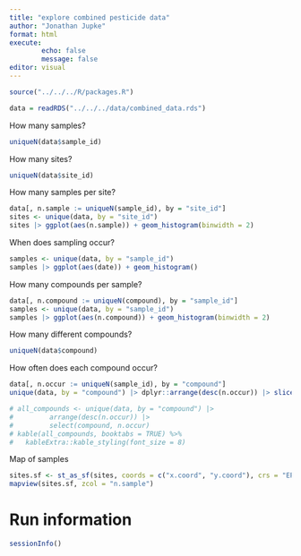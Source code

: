 ```yaml
---
title: "explore combined pesticide data"
author: "Jonathan Jupke"
format: html
execute:
        echo: false
        message: false
editor: visual
---
```


```r
source("../../../R/packages.R")
```

```r
data = readRDS("../../../data/combined_data.rds")
```

How many samples?

```r
uniqueN(data$sample_id)
```

How many sites?

```r
uniqueN(data$site_id)
```

How many samples per site?

```r
data[, n.sample := uniqueN(sample_id), by = "site_id"]
sites <- unique(data, by = "site_id")
sites |> ggplot(aes(n.sample)) + geom_histogram(binwidth = 2)
```

When does sampling occur?

```r
samples <- unique(data, by = "sample_id")
samples |> ggplot(aes(date)) + geom_histogram()
```

How many compounds per sample?

```r
data[, n.compound := uniqueN(compound), by = "sample_id"]
samples <- unique(data, by = "sample_id")
samples |> ggplot(aes(n.compound)) + geom_histogram(binwidth = 2)
```

How many different compounds?

```r
uniqueN(data$compound)
```

How often does each compound occur?

```r
data[, n.occur := uniqueN(sample_id), by = "compound"]
unique(data, by = "compound") |> dplyr::arrange(desc(n.occur)) |> slice_head(n = 30) |> ggplot(aes(n.occur, reorder(compound, n.occur, sum))) + geom_col(aes(fill = data.set)) + ggtitle("30 compounds w most measurements")
```

```r
# all_compounds <- unique(data, by = "compound") |> 
#         arrange(desc(n.occur)) |> 
#         select(compound, n.occur) 
# kable(all_compounds, booktabs = TRUE) %>%
#   kableExtra::kable_styling(font_size = 8)
```

Map of samples

```r
sites.sf <- st_as_sf(sites, coords = c("x.coord", "y.coord"), crs = "EPSG:3035")
mapview(sites.sf, zcol = "n.sample")
```

# Run information

```r
sessionInfo()
```
